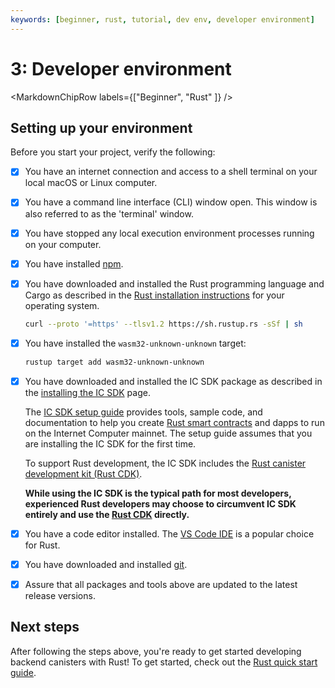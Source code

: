 ```yaml
---
keywords: [beginner, rust, tutorial, dev env, developer environment]
---
```



# 3: Developer environment

<MarkdownChipRow labels={["Beginner", "Rust" ]} />

## Setting up your environment

Before you start your project, verify the following:

- [x] You have an internet connection and access to a shell terminal on your local macOS or Linux computer.

- [x] You have a command line interface (CLI) window open. This window is also referred to as the 'terminal' window.

- [x] You have stopped any local execution environment processes running on your computer.

- [x] You have installed [npm](https://docs.npmjs.com/downloading-and-installing-node-js-and-npm).

- [x] You have downloaded and installed the Rust programming language and Cargo as described in the [Rust installation instructions](https://doc.rust-lang.org/book/ch01-01-installation.html) for your operating system.

    ``` bash
    curl --proto '=https' --tlsv1.2 https://sh.rustup.rs -sSf | sh
    ```

- [x] You have installed the `wasm32-unknown-unknown` target:

    ``` bash
    rustup target add wasm32-unknown-unknown
    ```

- [x]  You have downloaded and installed the IC SDK package as described in the [installing the IC SDK](/docs/current/developer-docs/getting-started/install/) page.

    The [IC SDK setup guide](/docs/current/developer-docs/getting-started/install/) provides tools, sample code, and documentation to help you create [Rust smart contracts](/docs/current/developer-docs/smart-contracts/write/overview) and dapps to run on the Internet Computer mainnet. The setup guide assumes that you are installing the IC SDK for the first time.

    To support Rust development, the IC SDK includes the [Rust canister development kit (Rust CDK)](https://github.com/dfinity/cdk-rs).

    **While using the IC SDK is the typical path for most developers, experienced Rust developers may choose to circumvent IC SDK entirely and use the [Rust CDK](https://github.com/dfinity/cdk-rs) directly.**

- [x] You have a code editor installed. The [VS Code IDE](https://code.visualstudio.com/download) is a popular choice for Rust.

- [x] You have downloaded and installed [git](https://git-scm.com/downloads).

- [x] Assure that all packages and tools above are updated to the latest release versions.

## Next steps

After following the steps above, you're ready to get started developing backend canisters with Rust! To get started, check out the [Rust quick start guide](./4-quickstart.mdx).
